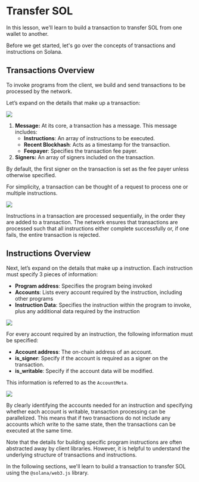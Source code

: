 # Transfer SOL

In this lesson, we'll learn to build a transaction to transfer SOL from one wallet to another.

Before we get started, let's go over the concepts of transactions and instructions on Solana.

## Transactions Overview

To invoke programs from the client, we build and send transactions to be processed by the network.

Let’s expand on the details that make up a transaction:

![](/course/2-transaction.png)

1. **Message:** At its core, a transaction has a message. This message includes:
   - **Instructions**: An array of instructions to be executed.
   - **Recent Blockhash**: Acts as a timestamp for the transaction.
   - **Feepayer**: Specifies the transaction fee payer.
2. **Signers:** An array of signers included on the transaction.

By default, the first signer on the transaction is set as the fee payer unless otherwise specified.

For simplicity, a transaction can be thought of a request to process one or multiple instructions.

![](/course/1-transaction.png)

Instructions in a transaction are processed sequentially, in the order they are added to a transaction.
The network ensures that transactions are processed such that all instructions either complete successfully or, if one fails, the entire transaction is rejected.

## Instructions Overview

Next, let’s expand on the details that make up a instruction. Each instruction must specify 3 pieces of information:

- **Program address**: Specifies the program being invoked
- **Accounts**: Lists every account required by the instruction, including other programs
- **Instruction Data**: Specifies the instruction within the program to invoke, plus any additional data required by the instruction

![](/course/3-transaction.png)

For every account required by an instruction, the following information must be specified:

- **Account address**: The on-chain address of an account.
- **is_signer**: Specify if the account is required as a signer on the transaction.
- **is_writable**: Specify if the account data will be modified.

This information is referred to as the `AccountMeta`.

![](/course/4-transaction.png)

By clearly identifying the accounts needed for an instruction and specifying whether each account is writable, transaction processing can be parallelized.
This means that if two transactions do not include any accounts which write to the same state, then the transactions can be executed at the same time.

Note that the details for building specific program instructions are often abstracted away by client libraries.
However, it is helpful to understand the underlying structure of transactions and instructions.

In the following sections, we'll learn to build a transaction to transfer SOL using the `@solana/web3.js` library.
